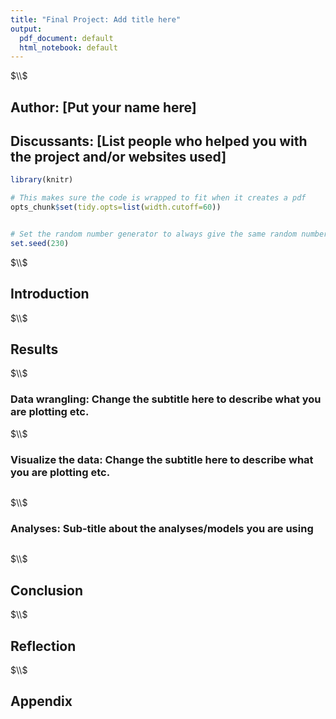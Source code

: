 ```yaml
---
title: "Final Project: Add title here"
output:
  pdf_document: default
  html_notebook: default
---
```




$\\$



## Author:  [Put your name here]

## Discussants: [List people who helped you with the project and/or websites used]







<!--  


This is a template for creating your final project report. It lays out the sections that should be in your write-up and describes a little about these sections. There is some flexibility to deviate from this structure, for example, interweaving more visualizations and analyses could work well. 

Your report should be between 5-8 pages long and should contain:

    1. Introduction: 
      a. What is question you are addressing? 
      b. Why is important? 
      c. Where did you get the data?
      d. What other analyses that been done on the data ?
      
    2. Visualizations of the data: one or more plots
    
    3. Analyses: models, hypothesis tests, confidence intervals and other inferential statistics that give insight into your question
    
    4. Conclusions: What you found, future directions, etc.
    
    5. Reflection (do be completed on Canvas)
       a. What went well? 
       b. What did you struggle with?
       c. What analyses did you do that you are not including? etc. 

Please make your report look good by paying attention to detail, using additional R Markdown features etc. 

If there is additional code or data you would like to include with your report, please create a GitHub page and add a link to it in your report. Additionally, you can append the full code for your analysis in an appendix section at the end of the document, and then include only the most important pieces of code in the body of the report. For example, you can exclude details of data cleaning from the body of the report. However, include anything central to your analyses, and also any information about particular choices you made that might affect the results, and why you made those choices, in the body of the report (e.g., explain if data was excluded and why, etc.). 



--> 









<!-- There are some options that might help make your document look better.  
Feel free to add additional options here -->
```r

library(knitr)

# This makes sure the code is wrapped to fit when it creates a pdf
opts_chunk$set(tidy.opts=list(width.cutoff=60))   


# Set the random number generator to always give the same random numbers
set.seed(230)  


```







$\\$









## Introduction 


<!--  

Write ~1-3 paragraphs describing:

1. What is problem you are addressing and why the problem you are addressing is interesting.

2. Where you got the data from, including a link to the website where you got the data if applicable. 

3. What other analyses have already been done with the data and possibly links to other analyses. Also mention if you are using the data in another class or for another research project. 


--> 





   
$\\$   
   
    




## Results



$\\$
    


### Data wrangling: Change the subtitle here to describe what you are plotting etc.



<!--  

Very briefly discuss how you got the data into shape for your analyses. You can include some code here, although extensive data cleaning code should be put on GitHub and/or in an appendix at the end of the document. 

--> 




$\\$
    




### Visualize the data: Change the subtitle here to describe what you are plotting etc.



<!--  

Create one or more plots of your data. Describe the plot(s), what they shows, and why they are of interest to your analysis. Include the code to create these plots in the R chunk below. You can also discuss the plots after the code too. Finally, be sure to make plots as clear as possible (clear axis labeling, legends and captions) so that it is easy for the reader to quickly understand the central information being conveyed. 

--> 




```r




```




<!--  

Possible additional discussion of the plots here. 

--> 








$\\$    
    







    

### Analyses: Sub-title about the analyses/models you are using 



<!--  

Build linear models, run hypothesis tests, create confidence intervals and/or run simulations to answer questions that are of interest. 

--> 




```r




```








$\\$


    
    
    
    
    
    


## Conclusion 



<!--  


~1-2 paragraphs summarizing what you found, how the findings address your question of interest, and possible future directions. Please make sure describe your conclusions in an intuitive way, and make sure that your argument is strong and backed by solid evidence from your data. 



-->










$\\$






## Reflection


<!--  


Reflection  

Write one paragraph describing what went well with this project and what was more difficult. Also describe any additional things you tried that you did not end up including in this write-up, and approximately how much time you spend working the project. 

Finally, please go to Canvas and answer a few questions related to how this project went: https://yale.instructure.com/courses/68751/quizzes/40874



-->




$\\$




## Appendix


<!--  


You can include a complete listing of your code here if you could not fit it into the body of the document. Make sure your code is well commented and easy to read - i.e., use meaningful object names, separate your code into sections, describe what each section is doing, use good formatting, etc. 


-->




